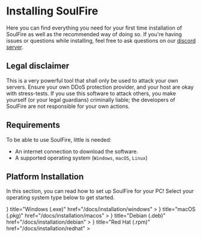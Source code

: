 
# Installing SoulFire

Here you can find everything you need for your first time installation of SoulFire as well as the recommended way
of doing so.
If you're having issues or questions while installing, feel
free to ask questions on our [discord server](https://soulfiremc.com/discord).

## Legal disclaimer

<Callout type="warning" emoji="⚠️">
  This is a very powerful tool that shall only be used to attack your own servers.
  Ensure your own DDoS protection provider, and your host are okay with stress-tests.
  If you use this software to attack others, you make yourself (or your legal guardians) criminally liable;
  the developers of SoulFire are not responsible for your own actions.
</Callout>

## Requirements

To be able to use SoulFire, little is needed:

* An internet connection to download the software.
* A supported operating system (`Windows`, `macOS`, `Linux`)

## Platform Installation

In this section, you can read how to set up SoulFire for your PC!
Select your operating system type below to get started.

<Cards>
  <Cards.Card
    icon={
      <Image
        src="/platform/windows.png"
        alt="Windows"
        width={24}
        height={24}/>
    }
    title="Windows (.exe)"
    href="/docs/installation/windows"
  >
  </Cards.Card>
  <Cards.Card
    icon={
      <Image
        src="/platform/macos.png"
        alt="macOS"
        width={24}
        height={24}/>
    }
    title="macOS (.pkg)"
    href="/docs/installation/macos"
  >
  </Cards.Card>
  <Cards.Card
    icon={
      <Image
        src="/platform/debian.png"
        alt="Debian"
        width={24}
        height={24}/>
    }
    title="Debian (.deb)"
    href="/docs/installation/debian"
  >
  </Cards.Card>
  <Cards.Card
    icon={
      <Image
        src="/platform/redhat.png"
        alt="Red Hat"
        width={24}
        height={24}/>
    }
    title="Red Hat (.rpm)"
    href="/docs/installation/redhat"
  >
  </Cards.Card>
</Cards>
